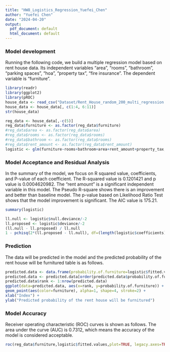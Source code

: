 ```yaml
---
title: "HW8_Logistics_Regression_Yuefei_Chen"
author: "Yuefei Chen"
date: "2024-04-20"
output:
  pdf_document: default
  html_document: default
---
```


### Model development
Running the following code, we build a multiple regression model based on rent house data. Its independent variables "area", "rooms", "bathroom", "parking spaces", "hoa", "property tax", "fire insurance". The dependent variable is "furniture".

```R
library(readr)
library(ggplot2)
library(pROC)
house_data <- read_csv("Dataset/Rent_House_random_200_multi_regression.csv")
house_data <- house_data[, c(1:4, 6:11)]
str(house_data)
```

```R
reg_data <- house_data[,-c(5)]
reg_data$furniture <- as.factor(reg_data$furniture)
#reg_data$area <- as.factor(reg_data$area)
#reg_data$rooms <- as.factor(reg_data$rooms)
#reg_data$bathroom <- as.factor(reg_data$rooms)
#reg_data$rent_amount <- as.factor(reg_data$rent_amount)
logistic <- glm(furniture~rooms+bathroom+area+rent_amount+property_tax, data=reg_data, family="binomial")

```

### Model Acceptance and Residual Analysis
In the summary of the model, we focus on R squared value, coefficients, and P-value of each coefficient. The R-squared value is 0.1201421 and p value is 0.0004620982. The "rent amount" is a significant independent variable in this model. The Pseudo R-square shows there is an improvement and better than baseline model. The p-value based on Likelihood Ratio Test shows that the model improvement is significant. The AIC value is 175.21. 

```R
summary(logistic)
```

```R
ll.null <- logistic$null.deviance/-2
ll.proposed <- logistic$deviance/-2
(ll.null - ll.proposed) / ll.null
1 - pchisq(2*(ll.proposed - ll.null), df=(length(logistic$coefficients)-1))
```











### Prediction
The data will be predicted in the model and the predicted probability of the rent house will be furnitured table is as follows.
```R
predicted.data <- data.frame(probability.of.furniture=logistic$fitted.values,furniture=reg_data$furniture)
predicted.data <- predicted.data[order(predicted.data$probability.of.furniture, decreasing=FALSE),]
predicted.data$rank <- 1:nrow(predicted.data)
ggplot(data=predicted.data, aes(x=rank, y=probability.of.furniture)) +
geom_point(aes(color=furniture), alpha=1, shape=4, stroke=2) +
xlab("Index") +
ylab("Predicted probability of the rent house will be furnitured")
```

### Model Accuracy
Receiver operating characteristic (ROC) curves is shown as follows. The area under the curve (AUC) is 0.7312, which means the accuracy of the model is considered acceptable.

```R
roc(reg_data$furniture,logistic$fitted.values,plot=TRUE, legacy.axes=TRUE, col="#377eb8")

```
